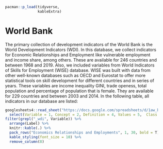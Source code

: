 ```r
pacman::p_load(tidyverse,
               kableExtra)
```

# World Bank

The primary collection of development indicators of the World Bank is the World Development Indicators (WDI). In this database, we collect indicators for Economic Relationships and Employment like vulnerable employment and income share, among others. These are available for 246 countries and between 1968 and 2019.
Also, we included variables from World Indicators of Skills for Employment (WISE) database. WISE was built with data from other well-known databases such as OECD and Eurostat to offer more statistical tools on skill development for different countries and in series of years. These variables are income inequality GINI, trade openess, total population and percentage of population that is female. They are available for 229 countries and between 2003 and 2014.
In the following table, all indicators in our database are listed:

```r

googlesheets4::read_sheet("https://docs.google.com/spreadsheets/d/1aw_byhiC4b_0XPcTDtsCpCeJHabK38i4pCmkHshYMB8/edit#gid=0", range = c("B268:N309"), sheet= "Variables", col_names = F) %>%
  select(Variable = 1, Concept = 2, Definition = 4, Values = 5,  Class = 6, "Temporal coverage" = 7, "Regional coverage" = 8, Label = 13) %>%
filter(grepl("_wdi", Variable)) %>% 
  arrange(Label) %>%
  knitr::kable(.) %>% 
  pack_rows("Economics Relationships and Employments", 1, 30, bold = T) %>%
  kable_styling(font_size = 10) %>% 
  remove_column(8)

```
